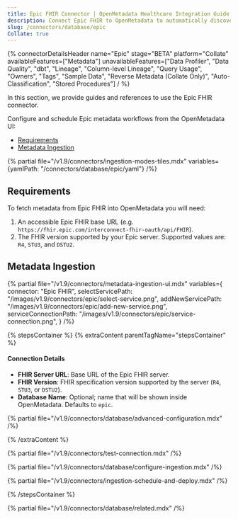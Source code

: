 ```yaml
---
title: Epic FHIR Connector | OpenMetadata Healthcare Integration Guide
description: Connect Epic FHIR to OpenMetadata to automatically discover, catalog, and manage your Epic FHIR metadata. Step-by-step configuration guide.
slug: /connectors/database/epic
Collate: true
---
```


{% connectorDetailsHeader
name="Epic"
stage="BETA"
platform="Collate"
availableFeatures=["Metadata"]
unavailableFeatures=["Data Profiler", "Data Quality", "dbt", "Lineage", "Column-level Lineage", "Query Usage", "Owners", "Tags", "Sample Data", "Reverse Metadata (Collate Only)", "Auto-Classification", "Stored Procedures"]
/ %}

In this section, we provide guides and references to use the Epic FHIR connector.

Configure and schedule Epic metadata workflows from the OpenMetadata UI:

- [Requirements](#requirements)
- [Metadata Ingestion](#metadata-ingestion)

{% partial file="/v1.9/connectors/ingestion-modes-tiles.mdx" variables={yamlPath: "/connectors/database/epic/yaml"} /%}

## Requirements

To fetch metadata from Epic FHIR into OpenMetadata you will need:

1. An accessible Epic FHIR base URL (e.g. `https://fhir.epic.com/interconnect-fhir-oauth/api/FHIR`).
2. The FHIR version supported by your Epic server. Supported values are: `R4`, `STU3`, and `DSTU2`.

## Metadata Ingestion

{% partial 
  file="/v1.9/connectors/metadata-ingestion-ui.mdx" 
  variables={
    connector: "Epic FHIR", 
    selectServicePath: "/images/v1.9/connectors/epic/select-service.png",
    addNewServicePath: "/images/v1.9/connectors/epic/add-new-service.png",
    serviceConnectionPath: "/images/v1.9/connectors/epic/service-connection.png",
} 
/%}

{% stepsContainer %}
{% extraContent parentTagName="stepsContainer" %}

#### Connection Details

- **FHIR Server URL**: Base URL of the Epic FHIR server.
- **FHIR Version**: FHIR specification version supported by the server (`R4`, `STU3`, or `DSTU2`).
- **Database Name**: Optional; name that will be shown inside OpenMetadata. Defaults to `epic`.

{% partial file="/v1.9/connectors/database/advanced-configuration.mdx" /%}

{% /extraContent %}

{% partial file="/v1.9/connectors/test-connection.mdx" /%}

{% partial file="/v1.9/connectors/database/configure-ingestion.mdx" /%}

{% partial file="/v1.9/connectors/ingestion-schedule-and-deploy.mdx" /%}

{% /stepsContainer %}

{% partial file="/v1.9/connectors/database/related.mdx" /%}
